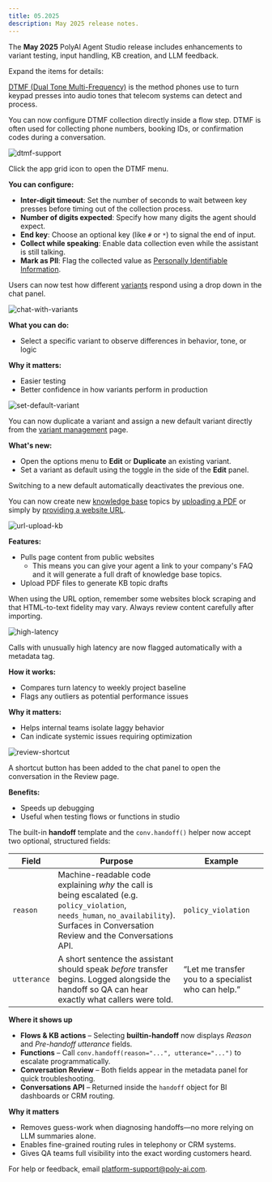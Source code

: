 ```yaml
---
title: 05.2025
description: May 2025 release notes.
---
```


The **May 2025** PolyAI Agent Studio release includes enhancements to variant testing, input handling, KB creation, and LLM feedback.

Expand the items for details:

<AccordionGroup>

<Accordion title="DTMF support" icon="fingerprint">

[DTMF (Dual Tone Multi-Frequency)](https://www.techtarget.com/searchnetworking/definition/DTMF) is the method phones use to turn keypad presses into audio tones that telecom systems can detect and process.

You can now configure DTMF collection directly inside a flow step. DTMF is often used for collecting phone numbers, booking IDs, or confirmation codes during a conversation.

![dtmf-support](/images/release-notes/2505/dtmf.png)

Click the app grid icon <Icon icon="grid" iconType="solid" /> to open the DTMF menu.

**You can configure:**

- **Inter-digit timeout**: Set the number of seconds to wait between key presses before timing out of the collection process.
- **Number of digits expected**: Specify how many digits the agent should expect.
- **End key**: Choose an optional key (like `#` or `*`) to signal the end of input.
- **Collect while speaking**: Enable data collection even while the assistant is still talking.
- **Mark as PII**: Flag the collected value as [Personally Identifiable Information](https://ico.org.uk/for-organisations/uk-gdpr-guidance-and-resources/personal-information-what-is-it/what-is-personal-information-a-guide/).

</Accordion>

<Accordion title="Chat with variants" icon="arrows-cross">

Users can now test how different [variants](/variant-management/introduction) respond using a drop down in the chat panel.

![chat-with-variants](/images/release-notes/2505/chat-with-variants.png)

**What you can do:**

* Select a specific variant to observe differences in behavior, tone, or logic

**Why it matters:**

* Easier testing
* Better confidence in how variants perform in production

</Accordion>

<Accordion title="Duplicate and set default variants" icon="copy">

![set-default-variant](/images/release-notes/2505/set-default-variant.png)

You can now duplicate a variant and assign a new default variant directly from the [variant management](/variant-management/introduction) page.

**What's new:**

* Open the options menu <Icon icon="ellipsis" iconType="solid" /> to **Edit** or **Duplicate** an existing variant.
* Set a variant as default using the toggle in the side of the **Edit** panel.

Switching to a new default automatically deactivates the previous one.

</Accordion>

<Accordion title="Build KBs with URL and PDF upload" icon="file-pdf">

You can now create new [knowledge base](/knowledge-base/introduction) topics by [uploading a PDF](/essentials/imports/#pdf) or simply by [providing a website URL](/essentials/imports/#csv).

![url-upload-kb](/images/release-notes/2505/import-pdf.png)

**Features:**

* Pulls page content from public websites
    * This means you can give your agent a link to your company's FAQ and it will generate a full draft of knowledge base topics.
* Upload PDF files to generate KB topic drafts

<Tip> When using the URL option, remember some websites block scraping and that HTML-to-text fidelity may vary. Always review content carefully after importing.

</Accordion>

<Accordion title="Latency metadata tag" icon="clock">

![high-latency](/images/release-notes/2505/high-latency.png)

Calls with unusually high latency are now flagged automatically with a metadata tag.

**How it works:**

* Compares turn latency to weekly project baseline
* Flags any outliers as potential performance issues

**Why it matters:**

* Helps internal teams isolate laggy behavior
* Can indicate systemic issues requiring optimization

</Accordion>

<Accordion title="Chat-to-review shortcut" icon="arrow-up-right-from-square">

![review-shortcut](/images/release-notes/2505/review-shortcut.png)

A shortcut button has been added to the chat panel to open the conversation in the Review page.

**Benefits:**

* Speeds up debugging
* Useful when testing flows or functions in studio

</Accordion>

<Accordion title="Handoff reason and utterance" icon="phone">

The built-in **handoff** template and the `conv.handoff()` helper now accept two optional, structured fields:

| Field | Purpose | Example |
|-------|---------|---------|
| `reason` | Machine-readable code explaining *why* the call is being escalated (e.g. `policy_violation`, `needs_human`, `no_availability`). Surfaces in Conversation Review and the Conversations API. | `policy_violation` |
| `utterance` | A short sentence the assistant should speak *before* transfer begins. Logged alongside the handoff so QA can hear exactly what callers were told. | “Let me transfer you to a specialist who can help.” |

**Where it shows up**

* **Flows & KB actions** – Selecting **builtin-handoff** now displays *Reason* and *Pre-handoff utterance* fields.
* **Functions** – Call `conv.handoff(reason="...", utterance="...")` to escalate programmatically.
* **Conversation Review** – Both fields appear in the metadata panel for quick troubleshooting.
* **Conversations API** – Returned inside the `handoff` object for BI dashboards or CRM routing.

**Why it matters**

* Removes guess-work when diagnosing handoffs—no more relying on LLM summaries alone.
* Enables fine-grained routing rules in telephony or CRM systems.
* Gives QA teams full visibility into the exact wording customers heard.

</Accordion>

</AccordionGroup>

For help or feedback, email [platform-support@poly-ai.com](mailto:platform-support@poly-ai.com).
